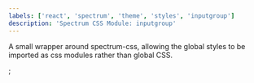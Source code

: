 ```yaml
---
labels: ['react', 'spectrum', 'theme', 'styles', 'inputgroup']
description: 'Spectrum CSS Module: inputgroup'
---
```



A small wrapper around spectrum-css, allowing the global
styles to be imported as css modules rather than global CSS.

<CSSModulePreview styles={styles} />;

